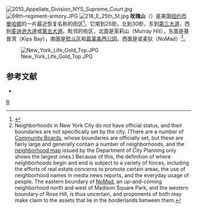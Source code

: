[[File:2010_Appellate_Division_NYS_Supreme_Court.jpg|thumb]]
[[File:69th-regiment-armory.JPG|thumb]]
[[File:218_E_25th_St.jpg|thumb]]
'''玫瑰山'''（{{lang-en|Rose Hill}}）是美国[[纽约市|纽约市]][[曼哈顿|曼哈顿]]的一片最近恢复名称的街区<ref>{{cite news |title=NEIGHBORHOOD REPORT: ROSE HILL; It's the Final Furlong For a Loved OTB Parlor |first=Karen Tina |last=Harrison |url=http://query.nytimes.com/gst/fullpage.html?res=950CE7D7153FF932A35757C0A9679C8B63 |newspaper=[[The_New_York_Times|The New York Times]] |date=April 1, 2001 |accessdate=August 18, 2008}}</ref>。它南到25街，北到30街，东到[[第三大道|第三大道]]，西到[[麦迪逊大道|麦迪逊大道]]或[[第五大道|第五大道]]。毗邻的街区，北面是茉莉山（Murray Hill），东面是基普湾（Kips Bay），南面是[[熨斗区|熨斗区]]和[[葛莱美西公园|葛莱美西公园]]，西面是诺麦狄（NoMad）<ref>Neighborhoods in New York City do not have official status, and their boundaries are not specifically set by the city.  (There are a number of [[Community_Boards_of_Manhattan|Community Boards]], whose boundaries are officially set, but these are fairly large and generally contain a number of neighborhoods,  and the [http://www.nyc.gov/html/dcp/html/neighbor/neigh.shtml neighborhood map] {{Wayback|url=http://www.nyc.gov/html/dcp/html/neighbor/neigh.shtml |date=20120915134408 }} issued by the Department of City Planning only shows the largest ones.)  Because of this, the definition of where neighborhoods begin and end is subject to a variety of forces, including the efforts of real estate concerns to promote certain areas, the use of neighborhood names in media news reports, and the everyday usage of people.  The eastern boundary of [[NoMad|NoMad]], an up-and-coming neighborhood north and west of Madison Square Park, and the western boundary of Rose Hill, is thus uncertain, and proponents of both may make claim to the assets that lie in the borderlands between them.</ref>。

[[File:New_York_Life_Gold_Top.JPG|thumb]]

==参考文献==
{{Reflist|2}}
*{{commonscat-inline|Rose Hill, Manhattan, New York City}}

[[Category:曼哈頓境內地區|R]]